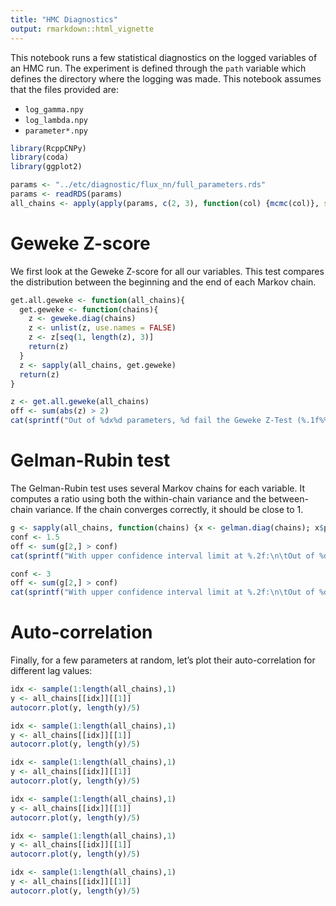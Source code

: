 ```yaml
---
title: "HMC Diagnostics"
output: rmarkdown::html_vignette
---
```


This notebook runs a few statistical diagnostics on the logged variables of an HMC run. The experiment is defined through the  `path` variable which defines the directory where the logging was made. This notebook assumes that the files provided are:

- `log_gamma.npy`
- `log_lambda.npy`
- `parameter*.npy`
```r
library(RcppCNPy)
library(coda)
library(ggplot2)

params <- "../etc/diagnostic/flux_nn/full_parameters.rds"
params <- readRDS(params)
all_chains <- apply(apply(params, c(2, 3), function(col) {mcmc(col)}, simplify = FALSE), 1, function(col) {mcmc.list(col)}, simplify = FALSE)
```
# Geweke Z-score

We first look at the Geweke Z-score for all our variables. This test compares the distribution between the beginning and the end of each Markov chain.
```r
get.all.geweke <- function(all_chains){
  get.geweke <- function(chains){
    z <- geweke.diag(chains)
    z <- unlist(z, use.names = FALSE)
    z <- z[seq(1, length(z), 3)]
    return(z)
  }
  z <- sapply(all_chains, get.geweke)
  return(z)
}

z <- get.all.geweke(all_chains)
off <- sum(abs(z) > 2)
cat(sprintf("Out of %dx%d parameters, %d fail the Geweke Z-Test (%.1f%%)", dim(z)[1], dim(z)[2], off, off/length(z)*100))
```


# Gelman-Rubin test

The Gelman-Rubin test uses several Markov chains for each variable. It computes a ratio using both the within-chain variance and the between-chain variance. If the chain converges correctly, it should be close to 1.
```r
g <- sapply(all_chains, function(chains) {x <- gelman.diag(chains); x$psrf})
conf <- 1.5
off <- sum(g[2,] > conf)
cat(sprintf("With upper confidence interval limit at %.2f:\n\tOut of %d parameters, %d fail the Gelman-Rubin (%.1f%%)",conf, length(g[2,]), off, off/length(g[2,])*100))

conf <- 3
off <- sum(g[2,] > conf)
cat(sprintf("With upper confidence interval limit at %.2f:\n\tOut of %d parameters, %d fail the Gelman-Rubin (%.1f%%)",conf, length(g[2,]), off, off/length(g[2,])*100))
```
# Auto-correlation

Finally, for a few parameters at random, let's plot their auto-correlation for different lag values:

```r
idx <- sample(1:length(all_chains),1)
y <- all_chains[[idx]][[1]]
autocorr.plot(y, length(y)/5)
```

```r
idx <- sample(1:length(all_chains),1)
y <- all_chains[[idx]][[1]]
autocorr.plot(y, length(y)/5)
```

```r
idx <- sample(1:length(all_chains),1)
y <- all_chains[[idx]][[1]]
autocorr.plot(y, length(y)/5)
```

```r
idx <- sample(1:length(all_chains),1)
y <- all_chains[[idx]][[1]]
autocorr.plot(y, length(y)/5)
```
```r
idx <- sample(1:length(all_chains),1)
y <- all_chains[[idx]][[1]]
autocorr.plot(y, length(y)/5)
```
```r
idx <- sample(1:length(all_chains),1)
y <- all_chains[[idx]][[1]]
autocorr.plot(y, length(y)/5)
```
